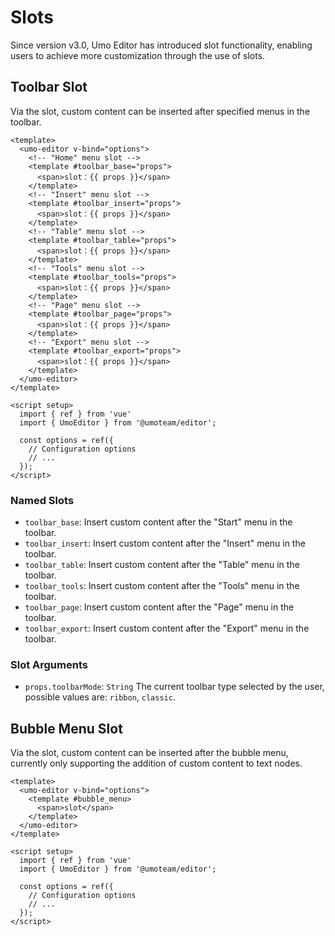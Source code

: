 # Slots

Since version v3.0, Umo Editor has introduced slot functionality, enabling users to achieve more customization through the use of slots.

## Toolbar Slot

Via the slot, custom content can be inserted after specified menus in the toolbar.

```vue
<template>
  <umo-editor v-bind="options">
    <!-- "Home" menu slot -->
    <template #toolbar_base="props">
      <span>slot：{{ props }}</span>
    </template>
    <!-- "Insert" menu slot -->
    <template #toolbar_insert="props">
      <span>slot：{{ props }}</span>
    </template>
    <!-- "Table" menu slot -->
    <template #toolbar_table="props">
      <span>slot：{{ props }}</span>
    </template>
    <!-- "Tools" menu slot -->
    <template #toolbar_tools="props">
      <span>slot：{{ props }}</span>
    </template>
    <!-- "Page" menu slot -->
    <template #toolbar_page="props">
      <span>slot：{{ props }}</span>
    </template>
    <!-- "Export" menu slot -->
    <template #toolbar_export="props">
      <span>slot：{{ props }}</span>
    </template>
  </umo-editor>
</template>

<script setup>
  import { ref } from 'vue'
  import { UmoEditor } from '@umoteam/editor';

  const options = ref({
    // Configuration options
    // ...
  });
</script>
```

### Named Slots

- `toolbar_base`: Insert custom content after the "Start" menu in the toolbar.
- `toolbar_insert`: Insert custom content after the "Insert" menu in the toolbar.
- `toolbar_table`: Insert custom content after the "Table" menu in the toolbar.
- `toolbar_tools`: Insert custom content after the "Tools" menu in the toolbar.
- `toolbar_page`: Insert custom content after the "Page" menu in the toolbar.
- `toolbar_export`: Insert custom content after the "Export" menu in the toolbar.

### Slot Arguments

- `props.toolbarMode`: `String` The current toolbar type selected by the user, possible values are: `ribbon`, `classic`.

## Bubble Menu Slot

Via the slot, custom content can be inserted after the bubble menu, currently only supporting the addition of custom content to text nodes.

```vue
<template>
  <umo-editor v-bind="options">
    <template #bubble_menu>
      <span>slot</span>
    </template>
  </umo-editor>
</template>

<script setup>
  import { ref } from 'vue'
  import { UmoEditor } from '@umoteam/editor';

  const options = ref({
    // Configuration options
    // ...
  });
</script>
```